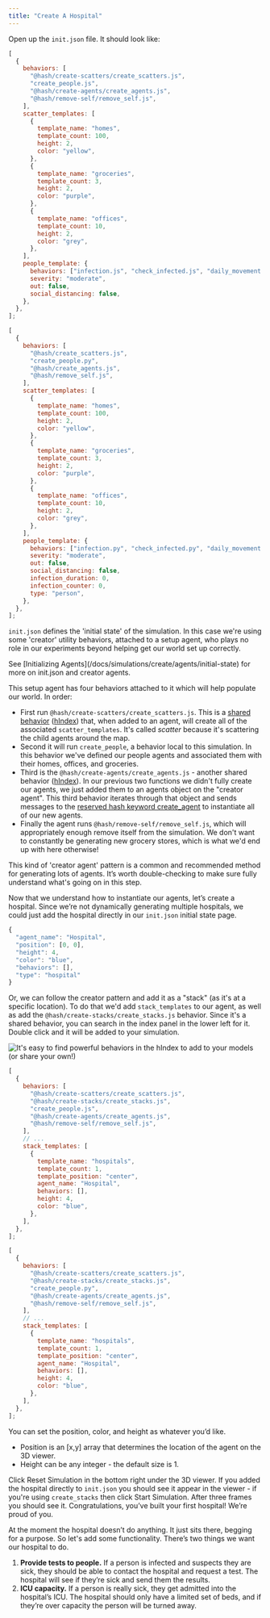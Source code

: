 ```yaml
---
title: "Create A Hospital"
---
```


Open up the `init.json` file. It should look like:

<Tabs>
<Tab title="JavaScript" >

```javascript
[
  {
    behaviors: [
      "@hash/create-scatters/create_scatters.js",
      "create_people.js",
      "@hash/create-agents/create_agents.js",
      "@hash/remove-self/remove_self.js",
    ],
    scatter_templates: [
      {
        template_name: "homes",
        template_count: 100,
        height: 2,
        color: "yellow",
      },
      {
        template_name: "groceries",
        template_count: 3,
        height: 2,
        color: "purple",
      },
      {
        template_name: "offices",
        template_count: 10,
        height: 2,
        color: "grey",
      },
    ],
    people_template: {
      behaviors: ["infection.js", "check_infected.js", "daily_movement.js"],
      severity: "moderate",
      out: false,
      social_distancing: false,
    },
  },
];
```

</Tab>

<Tab title="Python" >

```javascript
[
  {
    behaviors: [
      "@hash/create_scatters.js",
      "create_people.py",
      "@hash/create_agents.js",
      "@hash/remove_self.js",
    ],
    scatter_templates: [
      {
        template_name: "homes",
        template_count: 100,
        height: 2,
        color: "yellow",
      },
      {
        template_name: "groceries",
        template_count: 3,
        height: 2,
        color: "purple",
      },
      {
        template_name: "offices",
        template_count: 10,
        height: 2,
        color: "grey",
      },
    ],
    people_template: {
      behaviors: ["infection.py", "check_infected.py", "daily_movement.py"],
      severity: "moderate",
      out: false,
      social_distancing: false,
      infection_duration: 0,
      infection_counter: 0,
      type: "person",
    },
  },
];
```

</Tab>
</Tabs>

`init.json` defines the 'initial state' of the simulation. In this case we're using some 'creator' utility behaviors, attached to a setup agent, who plays no role in our experiments beyond helping get our world set up correctly.

<Hint style="info">
  See [Initializing Agents](/docs/simulations/create/agents/initial-state) for
  more on init.json and creator agents.
</Hint>

This setup agent has four behaviors attached to it which will help populate our world. In order:

- First run `@hash/create-scatters/create_scatters.js`. This is a [shared behavior](/docs/simulations/create/behaviors/) \([hIndex](https://simulation.hash.ai/@hash/create-scatters)\) that, when added to an agent, will create all of the associated `scatter_templates`. It's called _scatter_ because it's scattering the child agents around the map.
- Second it will run `create_people`, a behavior local to this simulation. In this behavior we've defined our people agents and associated them with their homes, offices, and groceries.
- Third is the `@hash/create-agents/create_agents.js` - another shared behavior \([hIndex](https://simulation.hash.ai/@hash/create-agents)\). In our previous two functions we didn't fully create our agents, we just added them to an agents object on the "creator agent". This third behavior iterates through that object and sends messages to the [reserved hash keyword create_agent](/docs/simulations/create/agent-messages/built-in-message-handlers) to instantiate all of our new agents.
- Finally the agent runs `@hash/remove-self/remove_self.js`, which will appropriately enough remove itself from the simulation. We don't want to constantly be generating new grocery stores, which is what we'd end up with here otherwise!

This kind of 'creator agent' pattern is a common and recommended method for generating lots of agents. It’s worth double-checking to make sure fully understand what's going on in this step.

Now that we understand how to instantiate our agents, let’s create a hospital. Since we’re not dynamically generating multiple hospitals, we could just add the hospital directly in our `init.json` initial state page.

```javascript
{
  "agent_name": "Hospital",
  "position": [0, 0],
  "height": 4,
  "color": "blue",
  "behaviors": [],
  "type": "hospital"
}
```

Or, we can follow the creator pattern and add it as a "stack" \(as it's at a specific location\). To do that we'd add `stack_templates` to our agent, as well as add the `@hash/create-stacks/create_stacks.js` behavior. Since it's a shared behavior, you can search in the index panel in the lower left for it. Double click and it will be added to your simulation.

![It's easy to find powerful behaviors in the hIndex to add to your models (or share your own!) ](https://cdn-us1.hash.ai/site/docs/screen-shot-2020-04-02-at-9.48.14-pm.png)

<Tabs>
<Tab title="JavaScript" >

```javascript
[
  {
    behaviors: [
      "@hash/create-scatters/create_scatters.js",
      "@hash/create-stacks/create_stacks.js",
      "create_people.js",
      "@hash/create-agents/create_agents.js",
      "@hash/remove-self/remove_self.js",
    ],
    // ...
    stack_templates: [
      {
        template_name: "hospitals",
        template_count: 1,
        template_position: "center",
        agent_name: "Hospital",
        behaviors: [],
        height: 4,
        color: "blue",
      },
    ],
  },
];
```

</Tab>

<Tab title="Python" >

```javascript
[
  {
    behaviors: [
      "@hash/create-scatters/create_scatters.js",
      "@hash/create-stacks/create_stacks.js",
      "create_people.py",
      "@hash/create-agents/create_agents.js",
      "@hash/remove-self/remove_self.js",
    ],
    // ...
    stack_templates: [
      {
        template_name: "hospitals",
        template_count: 1,
        template_position: "center",
        agent_name: "Hospital",
        behaviors: [],
        height: 4,
        color: "blue",
      },
    ],
  },
];
```

</Tab>
</Tabs>

You can set the position, color, and height as whatever you’d like.

- Position is an \[x,y\] array that determines the location of the agent on the 3D viewer.
- Height can be any integer - the default size is 1.

Click Reset Simulation in the bottom right under the 3D viewer. If you added the hospital directly to `init.json` you should see it appear in the viewer - if you're using `create_stacks` then click Start Simulation. After three frames you should see it. Congratulations, you’ve built your first hospital! We’re proud of you.

At the moment the hospital doesn’t do anything. It just sits there, begging for a purpose. So let's add some functionality. There’s two things we want our hospital to do.

1. **Provide tests to people.** If a person is infected and suspects they are sick, they should be able to contact the hospital and request a test. The hospital will see if they’re sick and send them the results.
1. **ICU capacity.** If a person is really sick, they get admitted into the hospital’s ICU. The hospital should only have a limited set of beds, and if they’re over capacity the person will be turned away.
